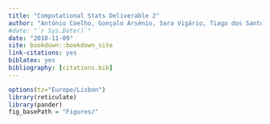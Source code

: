 ```yaml
--- 
title: "Computational Stats Deliverable 2"
author: "António Coelho, Gonçalo Arsénio, Sara Vigário, Tiago dos Santos"
#date: "`r Sys.Date()`"
date: "2018-11-09"
site: bookdown::bookdown_site
link-citations: yes
biblatex: yes
bibliography: [citations.bib]
---
```

```r
options(tz="Europe/Lisbon")
library(reticulate)
library(pander)
fig_basePath = "Figures/"
```


<!--chapter:end:index.Rmd-->

